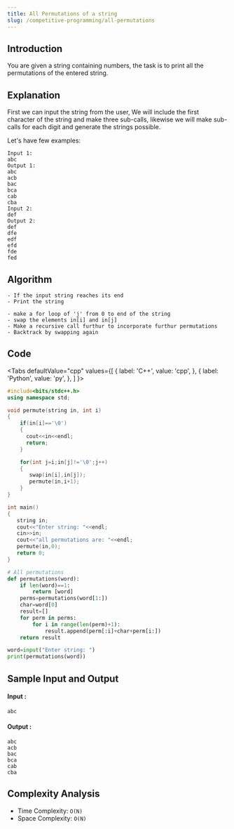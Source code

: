```yaml
---
title: All Permutations of a string
slug: /competitive-programming/all-permutations
---
```


## Introduction

You are given a string containing numbers, the task is to print all the permutations of the entered string. 

## Explanation 

First we can input the string from the user,
We will include the first character of the string and make three sub-calls, likewise we will make sub-calls for each digit and generate the strings possible.

Let's have few examples: 
```
Input 1:
abc
Output 1:
abc
acb
bac
bca
cab
cba
Input 2:
def
Output 2:
def
dfe
edf
efd
fde
fed
```

## Algorithm

    - If the input string reaches its end
	- Print the string

    - make a for loop of 'j' from 0 to end of the string
	- swap the elements in[i] and in[j]
	- Make a recursive call furthur to incorporate furthur permutations
	- Backtrack by swapping again

## Code


<Tabs
  defaultValue="cpp"
  values={[
    { label: 'C++', value: 'cpp', },
    { label: 'Python', value: 'py', },
  ]
}>
<TabItem value="cpp">

```cpp
#include<bits/stdc++.h>
using namespace std;

void permute(string in, int i)
{
    if(in[i]=='\0')
    {
      cout<<in<<endl; 
      return;
    }

    for(int j=i;in[j]!='\0';j++)
    {
       swap(in[i],in[j]);
       permute(in,i+1);
    }
}

int main()
{
   string in;
   cout<<"Enter string: "<<endl;
   cin>>in;
   cout<<"all permutations are: "<<endl;
   permute(in,0);
   return 0;
}
```
</TabItem>

<TabItem value="py">

```python   
# All permutations
def permutations(word):
    if len(word)==1:
        return [word]
    perms=permutations(word[1:])
    char=word[0]
    result=[]
    for perm in perms:
        for i in range(len(perm)+1):
            result.append(perm[:i]+char+perm[i:])
    return result

word=input("Enter string: ")
print(permutations(word))
```
</TabItem>

</Tabs>

## Sample Input and Output

#### Input :

```
abc
```

#### Output :

```
abc
acb
bac
bca
cab
cba
```

## Complexity Analysis

- Time Complexity: `O(N)`
- Space Complexity: `O(N)`